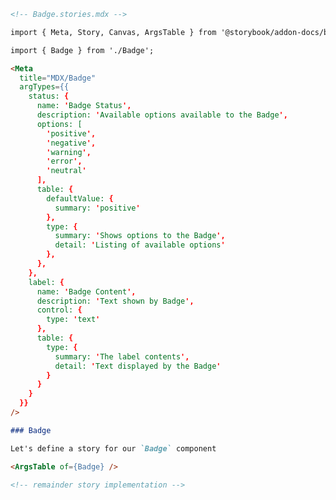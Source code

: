 ```md
<!-- Badge.stories.mdx -->

import { Meta, Story, Canvas, ArgsTable } from '@storybook/addon-docs/blocks';

import { Badge } from './Badge';

<Meta
  title="MDX/Badge"
  argTypes={{
    status: {
      name: 'Badge Status',
      description: 'Available options available to the Badge',
      options: [
        'positive',
        'negative',
        'warning',
        'error',
        'neutral'
      ],
      table: {
        defaultValue: {
          summary: 'positive'
        },
        type: {
          summary: 'Shows options to the Badge',
          detail: 'Listing of available options'
        },
      },
    },
    label: {
      name: 'Badge Content',
      description: 'Text shown by Badge',
      control: {
        type: 'text'
      },
      table: {
        type: {
          summary: 'The label contents',
          detail: 'Text displayed by the Badge'
        }
      }
    }
  }}
/>

### Badge

Let's define a story for our `Badge` component

<ArgsTable of={Badge} />

<!-- remainder story implementation -->
```
